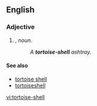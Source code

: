 {{also|tortoise shell|tortoise-shell|tortoiseshell}}
==English==
{{wikipedia}}
===Adjective===
{{en-adj|-|head=[[tortoise]]-[[shell]]}}

# {{form of|Attributive form|tortoise shell|lang=en|nodot=1}}, ''noun''.
#:''A '''tortoise-shell''' ashtray.''

====See also====
* [[tortoise shell]]
* [[tortoiseshell]]

[[vi:tortoise-shell]]
